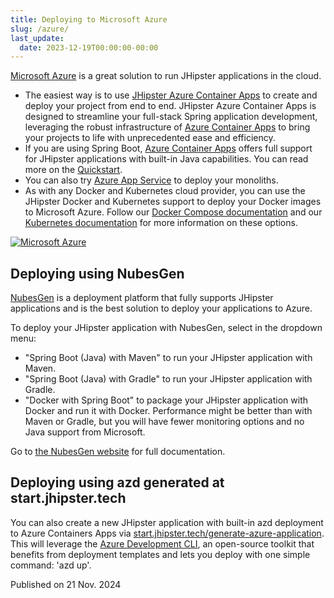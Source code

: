 ```yaml
---
title: Deploying to Microsoft Azure
slug: /azure/
last_update:
  date: 2023-12-19T00:00:00-00:00
---
```


[Microsoft Azure](https://azure.microsoft.com/overview/?WT.mc_id=java-0000-judubois) is a great solution to run JHipster applications in the cloud.

- The easiest way is to use [JHipster Azure Container Apps](https://github.com/Azure/generator-jhipster-azure-container-apps) to create and deploy your project from end to end. JHipster Azure Container Apps is designed to streamline your full-stack Spring application development, leveraging the robust infrastructure of [Azure Container Apps](https://learn.microsoft.com/azure/container-apps/java-overview) to bring your projects to life with unprecedented ease and efficiency.
- If you are using Spring Boot, [Azure Container Apps](https://azure.microsoft.com/products/container-apps) offers full support for JHipster applications with built-in Java capabilities. You can read more on the [Quickstart](https://learn.microsoft.com/azure/container-apps/java-get-started).
- You can also try [Azure App Service](https://azure.microsoft.com/services/app-service/?WT.mc_id=online-jhipster-judubois) to deploy your monoliths.
- As with any Docker and Kubernetes cloud provider, you can use the JHipster Docker and Kubernetes support to deploy your Docker images to Microsoft Azure. Follow our [Docker Compose documentation](/docker-compose) and our [Kubernetes documentation](/kubernetes) for more information on these options.

[![Microsoft Azure](/images/logo/logo-azure.png)](https://azure.microsoft.com/overview/?WT.mc_id=java-0000-judubois)


## Deploying using NubesGen

[NubesGen](https://www.nubesgen.com) is a deployment platform that fully supports JHipster applications and is the best solution to deploy your applications to Azure.

To deploy your JHipster application with NubesGen, select in the dropdown menu:

- "Spring Boot (Java) with Maven" to run your JHipster application with Maven.
- "Spring Boot (Java) with Gradle" to run your JHipster application with Gradle.
- "Docker with Spring Boot" to package your JHipster application with Docker and run it with Docker. Performance might be better than with Maven or Gradle, but you will have fewer monitoring options and no Java support from Microsoft.

Go to [the NubesGen website](https://www.nubesgen.com) for full documentation.


## Deploying using azd generated at start.jhipster.tech

You can also create a new JHipster application with built-in azd deployment to Azure Containers Apps via [start.jhipster.tech/generate-azure-application](https://start.jhipster.tech/generate-azure-application). This will leverage the [Azure Development CLI](https://learn.microsoft.com/azure/developer/azure-developer-cli/?WT.mc_id=java-0000-sakriema), an open-source toolkit that benefits from deployment templates and lets you deploy with one simple command: 'azd up'.

Published on 21 Nov. 2024
